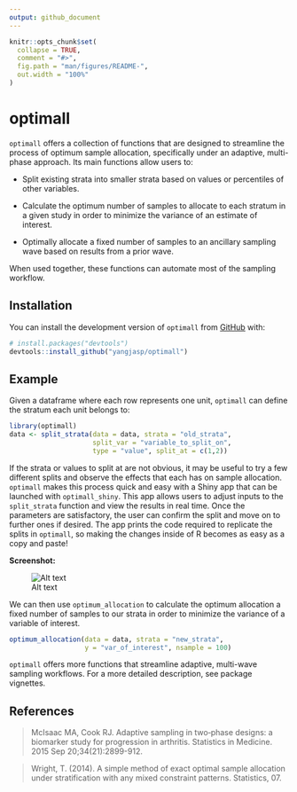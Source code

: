 ```yaml
---
output: github_document
---
```


<!-- README.md is generated from README.Rmd. Please edit that file -->

```r
knitr::opts_chunk$set(
  collapse = TRUE,
  comment = "#>",
  fig.path = "man/figures/README-",
  out.width = "100%"
)
```

# optimall

`optimall` offers a collection of functions that are designed to streamline the process of optimum sample allocation, specifically under an adaptive, multi-phase approach. Its main functions allow users to:

* Split existing strata into smaller strata based on values or percentiles of other variables.

* Calculate the optimum number of samples to allocate to each stratum in a given study in order to minimize the variance of an estimate of interest. 

* Optimally allocate a fixed number of samples to an ancillary sampling wave based on results from a prior wave. 

When used together, these functions can automate most of the sampling workflow. 

## Installation

You can install the development version of `optimall` from [GitHub](https://github.com/) with:

``` r
# install.packages("devtools")
devtools::install_github("yangjasp/optimall")
```
## Example

Given a dataframe where each row represents one unit, `optimall` can define the stratum each unit belongs to:

```r
library(optimall)
data <- split_strata(data = data, strata = "old_strata", 
                     split_var = "variable_to_split_on", 
                     type = "value", split_at = c(1,2))
```

If the strata or values to split at are not obvious, it may be useful to try a few different splits and observe the effects that each has on sample allocation. `optimall` makes this process quick and easy with a Shiny app that can be launched with `optimall_shiny`. This app allows users to adjust inputs to the `split_strata` function and view the results in real time. Once the parameters are satisfactory, the user can confirm the split and move on to further ones if desired. The app prints the code required to replicate the splits in `optimall`, so making the changes inside of R becomes as easy as a copy and paste!

<b>Screenshot:</b>

![Alt text](inst/shiny-app/optimall_shiny/Screenshots/Screenshot1.png)

We can then use `optimum_allocation` to calculate the optimum allocation a fixed number of samples to our strata in order to minimize the variance of a variable of interest.

```r
optimum_allocation(data = data, strata = "new_strata", 
                   y = "var_of_interest", nsample = 100)
```

`optimall` offers more functions that streamline adaptive, multi-wave sampling workflows. For a more detailed description, see package vignettes.

## References
> McIsaac MA, Cook RJ. Adaptive sampling in two‐phase designs: a biomarker study for progression in arthritis. Statistics in Medicine. 2015 Sep 20;34(21):2899-912.

> Wright, T. (2014). A simple method of exact optimal sample allocation under stratification with any mixed constraint patterns. Statistics, 07.
